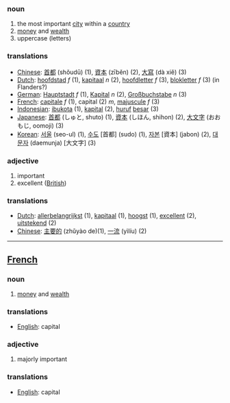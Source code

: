 === noun ===
# the most important [[city]] within a [[country]]
# [[money]] and [[wealth]]
# uppercase (letters)

=== translations ===
*[[Chinese]]: [[首都]] (shǒudū) (1), [[資本]] (zīběn) (2), [[大寫]] (dà xiě) (3)
*[[Dutch]]: [[hoofdstad]] ''f'' (1), [[kapitaal]] ''n'' (2), [[hoofdletter]] ''f'' (3), [[blokletter]] ''f'' (3) (in Flanders?)
*[[German]]: [[Hauptstadt]] ''f'' (1), [[Kapital]] ''n'' (2), [[Großbuchstabe]] ''n'' (3)
*[[French]]: [[capitale]] ''f'' (1), capital (2) ''m'', [[majuscule]] ''f'' (3)
*[[Indonesian]]: [[ibukota]] (1), [[kapital]] (2), [[huruf]] [[besar]] (3)
*[[Japanese]]: [[首都]] (しゅと, shuto) (1), [[資本]] (しほん, shihon) (2), [[大文字]] (おおもじ, oomoji) (3)
*[[Korean]]: [[서울]] (seo-ul) (1), [[수도]] [首都] (sudo) (1), [[자본]] [資本] (jabon) (2), [[대문자]] (daemunja) [大文字] (3)

=== adjective ===
# important
# excellent ([[British]])

=== translations ===
*[[Dutch]]: [[allerbelangrijkst]] (1), [[kapitaal]] (1), [[hoogst]] (1), [[excellent]] (2), [[uitstekend]] (2)
*[[Chinese]]: [[主要的]] (zhǔyào de)(1), [[一流]] (yìlíu) (2)

----

==[[French]]==

=== noun ===
# [[money]] and [[wealth]]

=== translations ===
*[[English]]: capital

=== adjective ===
# majorly important

=== translations ===
*[[English]]: capital